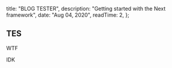 
  title: "BLOG TESTER",
  description: "Getting started with the Next framework",
  date: "Aug 04, 2020",
  readTime: 2,
};


## TES

WTF

IDK
